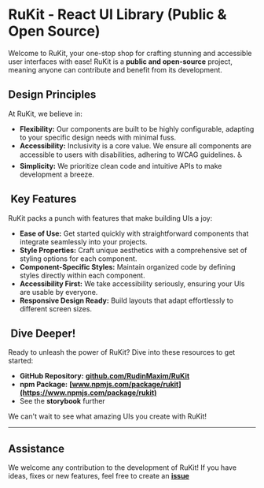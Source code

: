 # RuKit - React UI Library (Public & Open Source)

Welcome to RuKit, your one-stop shop for crafting stunning and accessible user interfaces with ease! RuKit is a **public and open-source** project, meaning anyone can contribute and benefit from its development.

## Design Principles

At RuKit, we believe in:

- **Flexibility:** Our components are built to be highly configurable, adapting to your specific design needs with minimal fuss.
- **Accessibility:** Inclusivity is a core value. We ensure all components are accessible to users with disabilities, adhering to WCAG guidelines. ♿
- **Simplicity:** We prioritize clean code and intuitive APIs to make development a breeze.

## ️ Key Features

RuKit packs a punch with features that make building UIs a joy:

- **Ease of Use:** Get started quickly with straightforward components that integrate seamlessly into your projects.
- **Style Properties:** Craft unique aesthetics with a comprehensive set of styling options for each component.
- **Component-Specific Styles:** Maintain organized code by defining styles directly within each component.
- **Accessibility First:** We take accessibility seriously, ensuring your UIs are usable by everyone.
- **Responsive Design Ready:** Build layouts that adapt effortlessly to different screen sizes.

## ️ Dive Deeper!

Ready to unleash the power of RuKit? Dive into these resources to get started:

- **GitHub Repository:** **[github.com/RudinMaxim/RuKit](https://github.com/RudinMaxim/RuKit)**
- **npm Package:** **[www.npmjs.com/package/rukit](https://www.npmjs.com/package/rukit)**
- See the **storybook** further

We can't wait to see what amazing UIs you create with RuKit!

---

## Assistance

We welcome any contribution to the development of RuKit! If you have ideas, fixes or new features, feel free to create an **[issue](https://github.com/RudinMaxim/RuKit/issues)**
